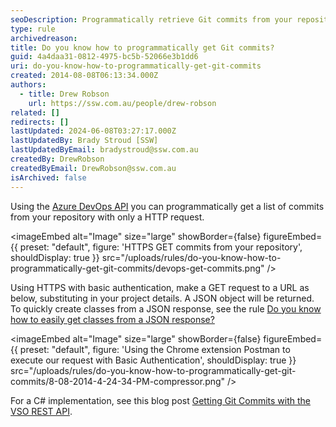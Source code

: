 ```yaml
---
seoDescription: Programmatically retrieve Git commits from your repository using Azure DevOps API with a simple HTTPS GET request.
type: rule
archivedreason:
title: Do you know how to programmatically get Git commits?
guid: 4a4daa31-0812-4975-bc5b-52066e3b1dd6
uri: do-you-know-how-to-programmatically-get-git-commits
created: 2014-08-08T06:13:34.000Z
authors:
  - title: Drew Robson
    url: https://ssw.com.au/people/drew-robson
related: []
redirects: []
lastUpdated: 2024-06-08T03:27:17.000Z
lastUpdatedBy: Brady Stroud [SSW]
lastUpdatedByEmail: bradystroud@ssw.com.au
createdBy: DrewRobson
createdByEmail: DrewRobson@ssw.com.au
isArchived: false
---
```


Using the [Azure DevOps API](https://docs.microsoft.com/en-us/rest/api/azure/devops/git/commits/get-commits?view=azure-devops-rest-6.0&WT.mc_id=DOP-MVP-33518) you can programmatically get a list of commits from your repository with only a HTTP request.


<imageEmbed
  alt="Image"
  size="large"
  showBorder={false}
  figureEmbed={{
    preset: "default",
    figure: 'HTTPS GET commits from your repository',
    shouldDisplay: true
  }}
  src="/uploads/rules/do-you-know-how-to-programmatically-get-git-commits/devops-get-commits.png"
/>

Using HTTPS with basic authentication, make a GET request to a URL as below, substituting in your project details. A JSON object will be returned. To quickly create classes from a JSON response, see the rule [Do you know how to easily get classes from a JSON response?](/do-you-know-how-to-easily-get-classes-from-a-json-response)


<imageEmbed
  alt="Image"
  size="large"
  showBorder={false}
  figureEmbed={{
    preset: "default",
    figure: 'Using the Chrome extension Postman to execute our request with Basic Authentication',
    shouldDisplay: true
  }}
  src="/uploads/rules/do-you-know-how-to-programmatically-get-git-commits/8-08-2014-4-24-34-PM-compressor.png"
/>

For a C# implementation, see this blog post [Getting Git Commits with the VSO REST API](http://blog.damianbrady.com.au/2014/09/02/getting-git-commits-with-the-vso-rest-api/).
